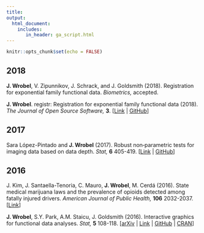 ```yaml
---
title: 
output: 
  html_document:
    includes:
       in_header: ga_script.html
---
```


```r
knitr::opts_chunk$set(echo = FALSE)
```

<link rel="stylesheet" href="academicons.css"/>
<link rel="stylesheet" href="styles.css" type="text/css">

## 2018

**J. Wrobel**, V. Zipunnikov, J. Schrack, and J. Goldsmith (2018).
Registration for exponential family functional data.
<i> Biometrics, </i> 
accepted.

**J. Wrobel**.
registr: Registration for exponential family functional data (2018).
<i> The Journal of Open Source Software, </i>
<b>3</b>.
[[Link](https://joss.theoj.org/papers/9c40c4f0ede1827cc5a9430c625d6494) |
[GitHub](https://github.com/julia-wrobel/registr)]


## 2017


Sara L&oacute;pez-Pintado and **J. Wrobel** (2017).
Robust non‐parametric tests for imaging data based on data depth.
<i> Stat, </i>
<b>6</b> 405-419.
[[Link](http://onlinelibrary.wiley.com/doi/10.1002/sta4.109/abstract)
| [GitHub](https://github.com/julia-wrobel/depthTests)]

## 2016

J. Kim, J. Santaella-Tenoria, C. Mauro, **J. Wrobel**, M. Cerd&aacute; (2016).
State medical marijuana laws and the prevalence of opioids detected among fatally injured drivers.
<i> American Journal of Public Health, </i>
<b>106</b> 2032-2037.
[[Link](https://ajph.aphapublications.org/doi/full/10.2105/AJPH.2016.303426)]

**J. Wrobel**, S.Y. Park, A.M. Staicu, J. Goldsmith (2016).
Interactive graphics for functional data analyses.
<i> Stat, </i>
<b>5</b> 108-118.
[[arXiv](http://arxiv.org/abs/1602.04091)
| [Link](http://onlinelibrary.wiley.com/doi/10.1002/sta4.109/abstract)
| [GitHub](https://github.com/refunders/refund.shiny)
| [CRAN](https://cran.r-project.org/web/packages/refund.shiny/index.html)]



